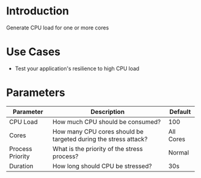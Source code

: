 # Introduction

Generate CPU load for one or more cores

# Use Cases

* Test your application's resilience to high CPU load

# Parameters

| Parameter        | Description                                                    | Default   |
|------------------|----------------------------------------------------------------|-----------|
| CPU Load         | How much CPU should be consumed?                               | 100       |
| Cores            | How many CPU cores should be targeted during the stress attack?| All Cores |
| Process Priority | What is the priority of the stress process?                    | Normal    |
| Duration         | How long should CPU be stressed?                               | 30s       |
